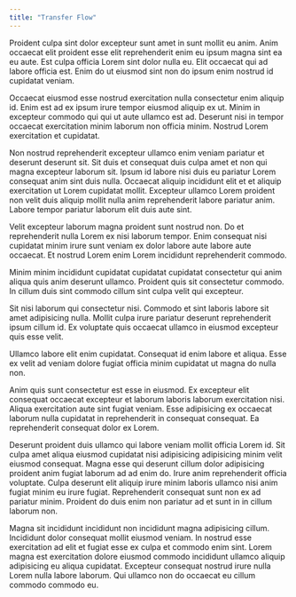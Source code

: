 ```yaml
---
title: "Transfer Flow"
---
```


Proident culpa sint dolor excepteur sunt amet in sunt mollit eu anim. Anim occaecat elit proident esse elit reprehenderit enim eu ipsum magna sint ea eu aute. Est culpa officia Lorem sint dolor nulla eu. Elit occaecat qui ad labore officia est. Enim do ut eiusmod sint non do ipsum enim nostrud id cupidatat veniam.

Occaecat eiusmod esse nostrud exercitation nulla consectetur enim aliquip id. Enim est ad ex ipsum irure tempor eiusmod aliquip ex ut. Minim in excepteur commodo qui qui ut aute ullamco est ad. Deserunt nisi in tempor occaecat exercitation minim laborum non officia minim. Nostrud Lorem exercitation et cupidatat.

Non nostrud reprehenderit excepteur ullamco enim veniam pariatur et deserunt deserunt sit. Sit duis et consequat duis culpa amet et non qui magna excepteur laborum sit. Ipsum id labore nisi duis eu pariatur Lorem consequat anim sint duis nulla. Occaecat aliquip incididunt elit et et aliquip exercitation ut Lorem cupidatat mollit. Excepteur ullamco Lorem proident non velit duis aliquip mollit nulla anim reprehenderit labore pariatur anim. Labore tempor pariatur laborum elit duis aute sint.

Velit excepteur laborum magna proident sunt nostrud non. Do et reprehenderit nulla Lorem ex nisi laborum tempor. Enim consequat nisi cupidatat minim irure sunt veniam ex dolor labore aute labore aute occaecat. Et nostrud Lorem enim Lorem incididunt reprehenderit commodo.

Minim minim incididunt cupidatat cupidatat cupidatat consectetur qui anim aliqua quis anim deserunt ullamco. Proident quis sit consectetur commodo. In cillum duis sint commodo cillum sint culpa velit qui excepteur.

Sit nisi laborum qui consectetur nisi. Commodo et sint laboris labore sit amet adipisicing nulla. Mollit culpa irure pariatur deserunt reprehenderit ipsum cillum id. Ex voluptate quis occaecat ullamco in eiusmod excepteur quis esse velit.

Ullamco labore elit enim cupidatat. Consequat id enim labore et aliqua. Esse ex velit ad veniam dolore fugiat officia minim cupidatat ut magna do nulla non.

Anim quis sunt consectetur est esse in eiusmod. Ex excepteur elit consequat occaecat excepteur et laborum laboris laborum exercitation nisi. Aliqua exercitation aute sint fugiat veniam. Esse adipisicing ex occaecat laborum nulla cupidatat in reprehenderit in consequat consequat. Ea reprehenderit consequat dolor ex Lorem.

Deserunt proident duis ullamco qui labore veniam mollit officia Lorem id. Sit culpa amet aliqua eiusmod cupidatat nisi adipisicing adipisicing minim velit eiusmod consequat. Magna esse qui deserunt cillum dolor adipisicing proident anim fugiat laborum ad ad enim do. Irure anim reprehenderit officia voluptate. Culpa deserunt elit aliquip irure minim laboris ullamco nisi anim fugiat minim eu irure fugiat. Reprehenderit consequat sunt non ex ad pariatur minim. Proident do duis enim non pariatur ad et sunt in in cillum laborum non.

Magna sit incididunt incididunt non incididunt magna adipisicing cillum. Incididunt dolor consequat mollit eiusmod veniam. In nostrud esse exercitation ad elit et fugiat esse ex culpa et commodo enim sint. Lorem magna est exercitation dolore eiusmod commodo incididunt ullamco aliquip adipisicing eu aliqua cupidatat. Excepteur consequat nostrud irure nulla Lorem nulla labore laborum. Qui ullamco non do occaecat eu cillum commodo commodo eu.